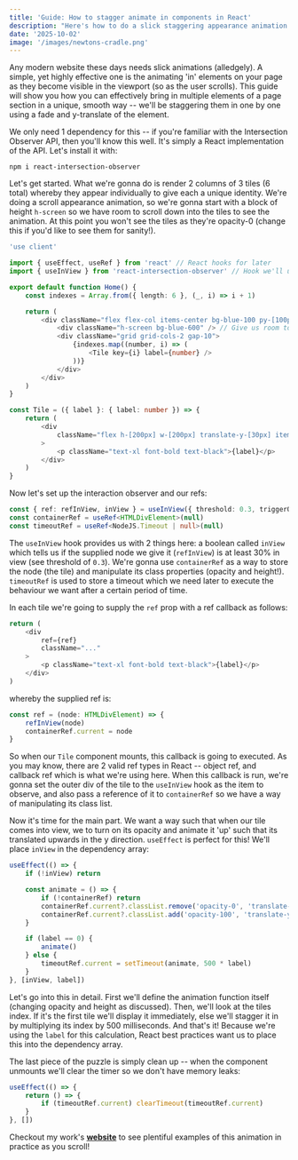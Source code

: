 ```yaml
---
title: 'Guide: How to stagger animate in components in React'
description: "Here's how to do a slick staggering appearance animation of elements in React -- kinda like how these blog snippets appeared :)"
date: '2025-10-02'
image: '/images/newtons-cradle.png'
---
```


Any modern website these days needs slick animations (alledgely). A simple, yet highly effective one is the animating 'in' elements on your page as they become visible in the viewport (so as the user scrolls). This guide will show you how you can effectively bring in multiple elements of a page section in a unique, smooth way -- we'll be staggering them in one by one using a fade and y-translate of the element.

We only need 1 dependency for this -- if you're familiar with the Intersection Observer API, then you'll know this well. It's simply a React implementation of the API. Let's install it with:

`npm i react-intersection-observer`

Let's get started. What we're gonna do is render 2 columns of 3 tiles (6 total) whereby they appear individually to give each a unique identity. We're doing a scroll appearance animation, so we're gonna start with a block of height `h-screen` so we have room to scroll down into the tiles to see the animation. At this point you won't see the tiles as they're opacity-0 (change this if you'd like to see them for sanity!).

```typescript
'use client'

import { useEffect, useRef } from 'react' // React hooks for later
import { useInView } from 'react-intersection-observer' // Hook we'll use later

export default function Home() {
    const indexes = Array.from({ length: 6 }, (_, i) => i + 1)

    return (
        <div className="flex flex-col items-center bg-blue-100 py-[100px]">
            <div className="h-screen bg-blue-600" /> // Give us room to scroll down into the tiles.
            <div className="grid grid-cols-2 gap-10">
                {indexes.map((number, i) => (
                    <Tile key={i} label={number} />
                ))}
            </div>
        </div>
    )
}

const Tile = ({ label }: { label: number }) => {
    return (
        <div
            className="flex h-[200px] w-[200px] translate-y-[30px] items-center justify-center rounded-lg bg-red-200 opacity-0 transition-all duration-[1500ms] ease-out"
        >
            <p className="text-xl font-bold text-black">{label}</p>
        </div>
    )
}
```

Now let's set up the interaction observer and our refs:

```typescript
const { ref: refInView, inView } = useInView({ threshold: 0.3, triggerOnce: true })
const containerRef = useRef<HTMLDivElement>(null)
const timeoutRef = useRef<NodeJS.Timeout | null>(null)
```

The `useInView` hook provides us with 2 things here: a boolean called `inView` which tells us if the supplied node we give it (`refInView`) is at least 30% in view (see threshold of `0.3`). We're gonna use `containerRef` as a way to store the node (the tile) and manipulate its class properties (opacity and height!). `timeoutRef` is used to store a timeout which we need later to execute the behaviour we want after a certain period of time.

In each tile we're going to supply the `ref` prop with a ref callback as follows:

```typescript
return (
    <div
        ref={ref}
        className="..."
    >
        <p className="text-xl font-bold text-black">{label}</p>
    </div>
)
```

whereby the supplied ref is:

```typescript
const ref = (node: HTMLDivElement) => {
    refInView(node)
    containerRef.current = node
}
```

So when our `Tile` component mounts, this callback is going to executed. As you may know, there are 2 valid ref types in React -- object ref, and callback ref which is what we're using here. When this callback is run, we're gonna set the outer div of the tile to the `useInView` hook as the item to observe, and also pass a reference of it to `containerRef` so we have a way of manipulating its class list.

Now it's time for the main part. We want a way such that when our tile comes into view, we to turn on its opacity and animate it 'up' such that its translated upwards in the y direction. `useEffect` is perfect for this! We'll place `inView` in the dependency array:

```typescript
useEffect(() => {
    if (!inView) return

    const animate = () => {
        if (!containerRef) return
        containerRef.current?.classList.remove('opacity-0', 'translate-y-[30px]')
        containerRef.current?.classList.add('opacity-100', 'translate-y-[0px]')
    }

    if (label == 0) {
        animate()
    } else {
        timeoutRef.current = setTimeout(animate, 500 * label)
    }
}, [inView, label])
```

Let's go into this in detail. First we'll define the animation function itself (changing opacity and height as discussed). Then, we'll look at the tiles index. If it's the first tile we'll display it immediately, else we'll stagger it in by multiplying its index by 500 milliseconds. And that's it! Because we're using the `label` for this calculation, React best practices want us to place this into the dependency array.

The last piece of the puzzle is simply clean up -- when the component unmounts we'll clear the timer so we don't have memory leaks:

```typescript
useEffect(() => {
    return () => {
        if (timeoutRef.current) clearTimeout(timeoutRef.current)
    }
}, [])
```

Checkout my work's **[website](https://www.nakatomi.com)** to see plentiful examples of this animation in practice as you scroll!
